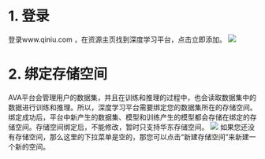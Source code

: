 # 1. 登录

登录www.qiniu.com ，在资源主页找到深度学习平台，点击立即添加。
![](https://dn-odum9helk.qbox.me/Fiw8q3q6o-xFP95xlHF0TjAp-vZe)

# 2. 绑定存储空间
AVA平台会管理用户的数据集，并且在训练和推理的过程中，也会读取数据集中的数据进行训练和推理。所以，深度学习平台需要绑定您的数据集所在的存储空间。绑定成功后，平台中新产生的数据集、模型和训练产生的模型都会存储在绑定的存储空间。存储空间绑定后，不能修改，暂时只支持华东存储空间。
![](https://dn-odum9helk.qbox.me/FgO9fMFWTebsQgx4a8YrSpWi-khg)
如果您还没有存储空间，那么这里的下拉菜单是空的，那您可以点击“新建存储空间”来新建一个新的空间。